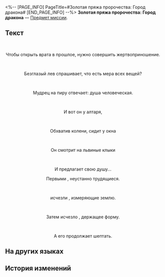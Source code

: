 <%-- [PAGE_INFO]
PageTitle=#Золотая пряжа пророчества: Город дракона#
[END_PAGE_INFO] --%>
{{Предмет Инфобокс
|id          = 150073
|Изображение = Предмет Золотая пряжа пророчества- Город дракона.png
|Тип         = Предмет миссии
|Инвентарь   = Миссии
|Редкость    = 3
|Эффект      = 
|Описание    = Свиток с начертанным пророчеством. Если приглядеться, можно заметить, что свиток выплетен из золотых нитей.<br />''«В нём содержится пророчество, которое явится лишь тому, кто раскрыл свиток».''
}}
'''Золотая пряжа пророчества: Город дракона''' — [[Предмет миссии]].

==Текст==
<div align="center">{{Цвет|Ключевой|Золотая пряжа пророчества: Город дракона}}</div>
<div align="center">{{Размер|28|Рука &vert; Голова}}</div><br /><div align="center">{{Размер|28|Нога &vert; Тело}}</div>

<div align="center">Чтобы открыть врата в прошлое, нужно совершить жертвоприношение.</div><br /><div align="center">Безглазый лев спрашивает, что есть мера всех вещей?</div><br /><div align="center">Мудрец на пиру отвечает: душа человеческая.</div><br /><div align="center">И вот он у алтаря,</div><br /><div align="center">Обхватив колени, сидит у окна</div><br /><div align="center">Он смотрит на львиные клыки</div><br /><div align="center">И предлагает свою душу...</div>

<div align="center">Первыми {{Цвет|Ключевой|nobold=1|исчезли руки}}, неустанно трудящиеся.</div><br /><div align="center">{{Цвет|Ключевой|nobold=1|Затем}} исчезли {{Цвет|Ключевой|nobold=1|ноги}}, измеряющие землю.</div><br /><div align="center">Затем исчезло {{Цвет|Ключевой|nobold=1|тело}}, держащее форму.</div><br /><div align="center">А его {{Цвет|Ключевой|nobold=1|голова}} продолжает шептать.</div>

==На других языках==
{{На других языках
|en   = Portentous Goldwoven: Dragonbone City
|zhs  = 记载预言的金织-「龙骸古城」
|zht  = 記載預言的金織-「龍骸古城」
|ja   = 預言が記された金織-「竜骸の古城」
|ko   = 예언이 기록된 금빛 두루마리-「용해 고성」
|es   = Portador de portentos: Ciudad Dragósea
|fr   = Prophéties tissées d'or de la Cité draconique
|ru   = Золотая пряжа пророчества: Город дракона
|th   = ไหมทองบันทึกคำทำนาย - "เมืองกระดูกมังกร"
|vi   = Cuộn Dệt Vàng Tiên Tri-Thành Cổ Xương Rồng
|de   = Goldgewobene Prophezeiung: Stadt der Drachenruinen
|id   = Catatan Ramalan Tenunan Emas: "Kota Kuno Tulang Naga"
|pt   = Tecido Dourado Portentoso: Pólis do Osso de Dragão
}}

==История изменений==
{{История изменений|3.5}}